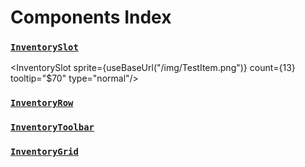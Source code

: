 # Components Index



### [`InventorySlot`](./inventoryslot)

<InventorySlot sprite={useBaseUrl("/img/TestItem.png")}
  count={13} tooltip="$70" type="normal"/>

### [`InventoryRow`](./inventoryrow)
  
<InventoryRow width={5} interactable={true}>
  <InventorySlot sprite={useBaseUrl("/img/TestItem.png")} tooltip="$70"/>
  <InventorySlot sprite={useBaseUrl("/img/TestItem.png")} count={13}/>
  <InventorySlot sprite={useBaseUrl("/img/TestItem.png")} count={77} countColor="#55BB11"/>
</InventoryRow>

### [`InventoryToolbar`](./inventorytoolbar)

<InventoryToolbar width={5} interactable={true}>
  <InventorySlot sprite={useBaseUrl("/img/TestItem.png")} tooltip="$70"/>
  <InventorySlot sprite={useBaseUrl("/img/TestItem.png")} count={13}/>
  <InventorySlot sprite={useBaseUrl("/img/TestItem.png")} count={77} countColor="#55BB11"/>
</InventoryToolbar>

### [`InventoryGrid`](./inventorygrid)

<InventoryGrid width={5} height={4} interactable={true}>
  <InventorySlot sprite={useBaseUrl("/img/TestItem.png")} tooltip="$70"/>
  <InventoryRow>
    <InventorySlot sprite={useBaseUrl("/img/TestItem.png")} count={13}/>
    <InventorySlot sprite={useBaseUrl("/img/TestItem.png")} count={77} countColor="#55BB11"/>
  </InventoryRow>
</InventoryGrid>